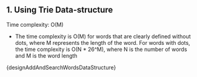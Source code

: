

## 1. Using Trie Data-structure

Time complexity: O(M)

- The time complexity is O(M) for words that are clearly defined without dots, where M represents the length of the word. For words with dots, the time complexity is O(N \* 26^M), where N is the number of words and M is the word length

<MDXCodeBlock>{designAddAndSearchWordsDataStructure}</MDXCodeBlock>
